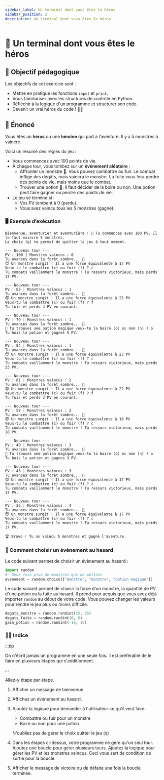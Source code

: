 ```yaml
---
sidebar_label: Un terminal dont vous êtes le héros
sidebar_position: 2
description: Un terminal dont vous êtes le héros
---
```


# 🏰 Un terminal dont vous êtes le héros

## 🎯 Objectif pédagogique

Les objectifs de cet exercice sont :

- Mettre en pratique les fonctions `input` et `print`.
- Vous familiariser avec les structures de contrôle en Python.
- Réfléchir à la logique d'un programme et structurer son code.
- Devenir un vrai héros du code ! 🦸‍♂️

## 📜 Énoncé

Vous êtes un **héros** ou une **héroïne** qui part à l’aventure. Il y a 5 monstres à vaincre.

Voici un résumé des règles du jeu :

- Vous commencez avec 100 points de vie.
- À chaque tour, vous tombez sur un **événement aléatoire** :
  - Affronter un monstre 🐉. Vous pouvez combattre ou fuir. Le combat inflige
    des dégâts, mais vaincra le monstre. La fuite vous fera perdre des points de vie, mais moins que le combat.
  - Trouver une potion 🍷. Il faut décider de la boire ou non. Une potion peut
    faire gagner ou perdre des points de vie.
- Le jeu se termine si :
  - Vos PV tombent à 0 (perdu).
  - Vous avez vaincu tous les 5 monstres (gagné).

### 🖥️ Exemple d’exécution

```
Bienvenue, aventurier et aventurière ! 🏰 Tu commences avec 100 PV. Il te faut vaincre 5 monstres.
Le choix (q) te permet de quitter le jeu à tout moment.

--- Nouveau tour ---
PV : 100 | Monstres vaincus : 0
Tu avances dans la forêt sombre... 🌲
😈 Un monstre surgit ! Il a une force équivalente à 17 PV
Veux-tu le combattre (c) ou fuir (f) ? c
Tu combats vaillamment le monstre ! Tu ressors victorieux, mais perds 17 PV.

--- Nouveau tour ---
PV : 83 | Monstres vaincus : 1
Tu avances dans la forêt sombre... 🌲
😈 Un monstre surgit ! Il a une force équivalente à 25 PV
Veux-tu le combattre (c) ou fuir (f) ? f
Tu fuis et perds 4 PV en courant.

--- Nouveau tour ---
PV : 79 | Monstres vaincus : 1
Tu avances dans la forêt sombre... 🌲
🍷 Tu trouves une potion magique veux-tu la boire (o) ou non (n) ? o
Tu bois la potion et gagnes 5 PV.

--- Nouveau tour ---
PV : 84 | Monstres vaincus : 1
Tu avances dans la forêt sombre... 🌲
😈 Un monstre surgit ! Il a une force équivalente à 23 PV
Veux-tu le combattre (c) ou fuir (f) ? c
Tu combats vaillamment le monstre ! Tu ressors victorieux, mais perds 23 PV.

--- Nouveau tour ---
PV : 61 | Monstres vaincus : 2
Tu avances dans la forêt sombre... 🌲
😈 Un monstre surgit ! Il a une force équivalente à 22 PV
Veux-tu le combattre (c) ou fuir (f) ? f
Tu fuis et perds 3 PV en courant.

--- Nouveau tour ---
PV : 58 | Monstres vaincus : 2
Tu avances dans la forêt sombre... 🌲
😈 Un monstre surgit ! Il a une force équivalente à 18 PV
Veux-tu le combattre (c) ou fuir (f) ? c
Tu combats vaillamment le monstre ! Tu ressors victorieux, mais perds 18 PV.

--- Nouveau tour ---
PV : 40 | Monstres vaincus : 3
Tu avances dans la forêt sombre... 🌲
🍷 Tu trouves une potion magique veux-tu la boire (o) ou non (n) ? o
Tu bois la potion et gagnes 3 PV.

--- Nouveau tour ---
PV : 43 | Monstres vaincus : 3
Tu avances dans la forêt sombre... 🌲
😈 Un monstre surgit ! Il a une force équivalente à 17 PV
Veux-tu le combattre (c) ou fuir (f) ? c
Tu combats vaillamment le monstre ! Tu ressors victorieux, mais perds 17 PV.

--- Nouveau tour ---
PV : 26 | Monstres vaincus : 4
Tu avances dans la forêt sombre... 🌲
😈 Un monstre surgit ! Il a une force équivalente à 17 PV
Veux-tu le combattre (c) ou fuir (f) ? c
Tu combats vaillamment le monstre ! Tu ressors victorieux, mais perds 17 PV.

🏆 Bravo ! Tu as vaincu 5 monstres et gagné l'aventure.
```

### 🤔 Comment choisir un évènement au hasard

Le code suivant permet de choisir un évènement au hasard :

```python
import random
#  Deux fois plus de monstres que de potions
evenement = random.choice(["monstre", "monstre", "potion magique"])
```

Le code suivant permet de choisir la force d'un monstre, la quantité de PV
 d'une potion ou la fuite au hasard. Il prend pour acquis que vous avez déjà
 importer `random` au début de votre code.  Vous pouvez changer les valeurs
pour rendre le jeu plus ou moins difficile.

```python
degats_monstre = random.randint(15, 25)
degats_fuite = random.randint(0, 5)
gain_potion = random.randint(-10, 15)
```

### 🧙‍♂️ Indice

:::tip

On n'écrit jamais un programme en une seule fois. Il est préférable de le faire
en plusieurs étapes qui s'additionnent.

:::

Allez-y étape par étape.

1. Afficher un message de bienvenue.
2. Affichez un événement au hasard.
3. Ajoutez la logique pour demander à l'utilisateur ce qu'il veut faire.
    - Combattre ou fuir pour un monstre
    - Boire ou non pour une potion
   
   N'oubliez pas de gérer le choix quitter le jeu (q)
4. Dans les étapes ci-dessus, votre programme ne gère qu'un seul tour. Ajoutez une boucle pour
   gérer plusieurs tours. Ajoutez la logique pour gérer les PV et les monstres vaincus. Ceci vous
   sert de condition de sortie pour la boucle.
5. Afficher le message de victoire ou de défaite une fois la boucle terminée.